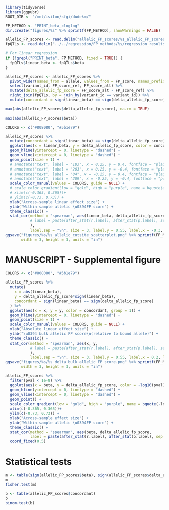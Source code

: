 ```r
library(tidyverse)
library(ggpubr)
ROOT_DIR <- "/mnt/isilon/sfgi/dudekm/"
```

```r
FP_METHOD <- "PRINT_beta_cloglog"
dir.create("figures/%s" %>% sprintf(FP_METHOD), showWarnings = FALSE)
```


```r
allelic_FP_scores <- read.delim("allelic_FP_scores/%s_allelic_FP_scores.txt" %>% sprintf(FP_METHOD))
fpQTLs <- read.delim("../../regression/FP_methods/%s/regression_results/fpQTLs_covariates_FDR5.txt" %>% sprintf(FP_METHOD))

# For linear regression
if (!grepl("PRINT_beta", FP_METHOD, fixed = TRUE)) {
  fpQTLs$linear_beta <- fpQTLs$beta
}

allelic_FP_scores <- allelic_FP_scores %>% 
  pivot_wider(names_from = allele, values_from = FP_score, names_prefix = "FP_score_") %>%
  select(variant_id, FP_score_ref, FP_score_alt) %>%
  mutate(delta_allelic_fp_score = FP_score_alt - FP_score_ref) %>%
  right_join(fpQTLs, by = join_by(variant_id == variant_id)) %>%
  mutate(concordant = sign(linear_beta) == sign(delta_allelic_fp_score))
```

```r
max(abs(allelic_FP_scores$delta_allelic_fp_score), na.rm = TRUE)

max(abs(allelic_FP_scores$beta))
```


```r
COLORS <- c("#808080", "#5b1e79")

allelic_FP_scores %>%
  mutate(concordant = sign(linear_beta) == sign(delta_allelic_fp_score)) %>%
  ggplot(aes(x = linear_beta, y = delta_allelic_fp_score, color = concordant, group = 1)) +
  geom_hline(yintercept = 0, linetype = "dashed") +
  geom_vline(xintercept = 0, linetype = "dashed") +
  geom_point(size = 1) +
  # annotate("text", label = "183", x = 0.25, y = 0.4, fontface = "plain", color = COLORS[2]) +
  # annotate("text", label = "203", x = 0.25, y = -0.4, fontface = "plain", color = COLORS[1]) +
  # annotate("text", label = "84", x = -0.25, y = 0.4, fontface = "plain", color = COLORS[1]) +
  # annotate("text", label = "209", x = -0.25, y = -0.4, fontface = "plain", color = COLORS[2]) +
  scale_color_manual(values = COLORS, guide = NULL) +
  # scale_color_gradient(low = "gold", high = "purple", name = bquote(atop("fpQTL", -log[10](p)))) +
  # xlim(c(-0.365, 0.365))+
  # ylim(c(-0.73, 0.73)) +
  xlab("Across-sample linear effect size") +
  ylab("Within sample allelic \u0394FP score") +
  theme_classic() +
  stat_cor(method = "spearman", aes(linear_beta, delta_allelic_fp_score,
           # label = paste(after_stat(r.label), after_stat(p.label), sep = "~`,`~")
           ),
           label.sep = "\n", size = 3, label.y = 0.55, label.x = -0.3, label.x.npc = "left")
ggsave("figures/%s/%s_allelic_cutsite_scatterplot.png" %>% sprintf(FP_METHOD, FP_METHOD),
       width = 3, height = 3, units = "in")
```
# MANUSCRIPT - Supplemental figure
```r
COLORS <- c("#808080", "#5b1e79")

allelic_FP_scores %>%
  mutate(
    x = abs(linear_beta),
    y = delta_allelic_fp_score*sign(linear_beta),
    concordant = sign(linear_beta) == sign(delta_allelic_fp_score)
  ) %>%
  ggplot(aes(x = x, y = y, color = concordant, group = 1)) +
  geom_hline(yintercept = 0, linetype = "dashed") +
  geom_point(size = 1) +
  scale_color_manual(values = COLORS, guide = NULL) +
  xlab("Absolute linear effect size") +
  ylab("\u0394 bulk allelic FP score\n(relative to bound allele)") +
  theme_classic() +
  stat_cor(method = "spearman", aes(x, y,
           # label = paste(after_stat(r.label), after_stat(p.label), sep = "~`,`~")
           ),
           label.sep = "\n", size = 3, label.y = 0.55, label.x = 0.2, label.x.npc = "left")
ggsave("figures/%s/%s_delta_bulk_allelic_FP_score.png" %>% sprintf(FP_METHOD, FP_METHOD),
       width = 3, height = 3, units = "in")
```


```r
allelic_FP_scores %>%
  filter(pval < 1e-8) %>%
  ggplot(aes(x = beta, y = delta_allelic_fp_score, color = -log10(pval))) +
  geom_hline(yintercept = 0, linetype = "dashed") +
  geom_vline(xintercept = 0, linetype = "dashed") +
  geom_point() +
  scale_color_gradient(low = "gold", high = "purple", name = bquote(-log[10](p))) +
  xlim(c(-0.365, 0.365))+
  ylim(c(-0.73, 0.73)) +
  xlab("Across-sample effect size") +
  ylab("Within sample allelic \u0394FP score") +
  theme_classic() +
  stat_cor(method = "spearman", aes(beta, delta_allelic_fp_score,
           label = paste(after_stat(r.label), after_stat(p.label), sep = "~`,`~"))) +
  coord_fixed(0.5)
```

# Statistical tests
```r
m <- table(sign(allelic_FP_scores$beta), sign(allelic_FP_scores$delta_allelic_fp_score))[,c(1,3)]
m
fisher.test(m)

b <- table(allelic_FP_scores$concordant)
b
binom.test(b)
```

